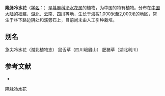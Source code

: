 {{Speciesbox
| name = 隆脉冷水花
| status = 
| status_system = 
| image =
| genus = Pilea
| species = lomatogramma
| authority = Hand.-Mazz.
}}

'''隆脉冷水花'''（[[学名|学名]]：{{lang|la|''Pilea lomatogramma''}}）是[[荨麻科|荨麻科]][[冷水花属|冷水花属]]的植物，为中国的特有植物。分布在[[中国大陆|中国大陆]]的[[福建|福建]]、[[湖北|湖北]]、[[云南|云南]]、[[四川|四川]]等地，生长于海拔1,000米至2,000米的地区，常生于林下路边阴处和溪旁石上，目前尚未由人工引种栽培。

== 别名 ==
急尖冷水花（湖北植物志） 鼠舌草（四川峨眉山） 肥猪草（湖北利川）

== 参考文献 ==
<div class="references-small">
* {{cite web| url =http://www.bioinfo.cn/db05/KmzwSpecies.php?action=view&id=23391| title =隆脉冷水花| work =《中国高等植物数据库全库》| publisher =中国科学院微生物研究所| author =昆明植物研究所| accessdate =2009-02-25| deadurl =yes| archiveurl =https://web.archive.org/web/20160305000116/http://www.bioinfo.cn/db05/KmzwSpecies.php?action=view&id=23391| archivedate =2016-03-05}}
</div>
{{Taxonbar|from=Q15232183}}

[[Category:冷水花属|隆脉冷水花]]


{{植物小作品}}